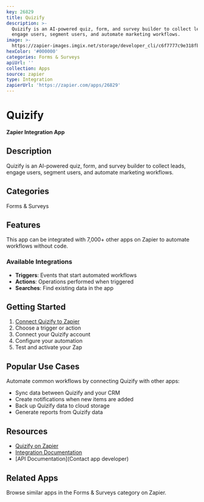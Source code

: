 ```yaml
---
key: 26829
title: Quizify
description: >-
  Quizify is an AI-powered quiz, form, and survey builder to collect leads,
  engage users, segment users, and automate marketing workflows.
image: >-
  https://zapier-images.imgix.net/storage/developer_cli/c6f7777c9e318fb7e4fa758a79338182.png?auto=format%2Ccompress&ixlib=python-3.0.0&q=50
hexColor: '#000000'
categories: Forms & Surveys
apiUrl: ''
collection: Apps
source: zapier
type: Integration
zapierUrl: 'https://zapier.com/apps/26829'
---
```

# Quizify

**Zapier Integration App**

## Description

Quizify is an AI-powered quiz, form, and survey builder to collect leads, engage users, segment users, and automate marketing workflows.

## Categories

Forms & Surveys

## Features

This app can be integrated with 7,000+ other apps on Zapier to automate workflows without code.

### Available Integrations

- **Triggers**: Events that start automated workflows
- **Actions**: Operations performed when triggered
- **Searches**: Find existing data in the app

## Getting Started

1. [Connect Quizify to Zapier](https://zapier.com/apps/26829)
2. Choose a trigger or action
3. Connect your Quizify account
4. Configure your automation
5. Test and activate your Zap

## Popular Use Cases

Automate common workflows by connecting Quizify with other apps:

- Sync data between Quizify and your CRM
- Create notifications when new items are added
- Back up Quizify data to cloud storage
- Generate reports from Quizify data

## Resources

- [Quizify on Zapier](https://zapier.com/apps/26829)
- [Integration Documentation](https://zapier.com/apps/26829/integrations)
- [API Documentation](Contact app developer)

## Related Apps

Browse similar apps in the Forms & Surveys category on Zapier.
